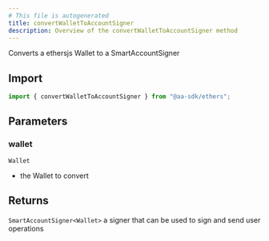 ```yaml
---
# This file is autogenerated
title: convertWalletToAccountSigner
description: Overview of the convertWalletToAccountSigner method
---
```



Converts a ethersjs Wallet to a SmartAccountSigner

## Import

```ts
import { convertWalletToAccountSigner } from "@aa-sdk/ethers";
```

## Parameters

### wallet

`Wallet`

- the Wallet to convert

## Returns

`SmartAccountSigner<Wallet>`
a signer that can be used to sign and send user operations
